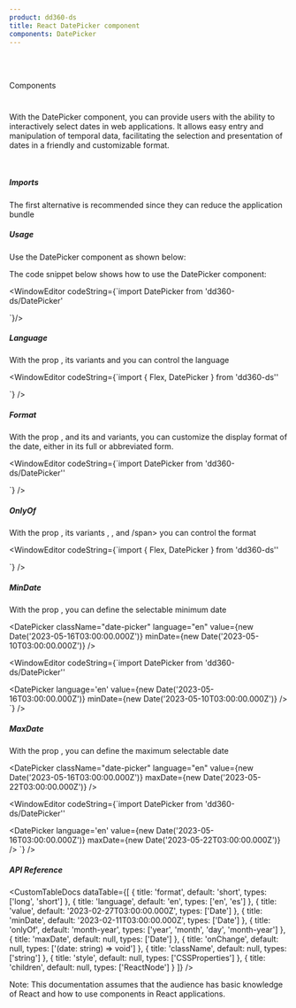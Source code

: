 ```yaml
---
product: dd360-ds
title: React DatePicker component
components: DatePicker
---
```


<br id='top' />
<br />

<Label>Components</Label>

# <HeaderDocCustom title="DatePicker" url="https://main--62ffec7466615c40c8dbe435.chromatic.com/?path=/story/components-datepicker--date-picker" />

With the DatePicker component, you can provide users with the ability to interactively select dates in web applications. It allows easy entry and manipulation of temporal data, facilitating the selection and presentation of dates in a friendly and customizable format.

<br />

##### <span name="floating-nav">Imports</span>

The first alternative is recommended since they can reduce the application bundle

<WindowEditor codeString="import DatePicker from 'dd360-ds/DatePicker'" />
<WindowEditor codeString="import { DatePicker } from 'dd360-ds'" />

##### <span name="floating-nav">Usage</span>

Use the DatePicker component as shown below:

<Playground>
  <DatePicker className="date-picker" language="en" />
</Playground>
The code snippet below shows how to use the DatePicker component:

<WindowEditor
    codeString={`import  DatePicker  from 'dd360-ds/DatePicker'

<DatePicker />
`}/>

##### <span name="floating-nav">Language</span>

With the prop <Tag text='language' />, its variants <Tag text='es' /> and <Tag text='en' /> you can control the language

<Playground>

<Flex gap='12'>
  <DatePicker className="date-picker" language="en" />
  <DatePicker className="date-picker" language="es" />
</Flex>
</Playground>

<WindowEditor
  codeString={`import { Flex, DatePicker } from 'dd360-ds''
  
<Flex gap='12'>
  <DatePicker language="en" />
  <DatePicker language="es" />
</Flex>
`}
/>

##### <span name="floating-nav">Format</span>

With the prop <Tag text='format' />, and its <Tag text='short' /> and <Tag text='long' /> variants, you can customize the display format of the date, either in its full or abbreviated form.

<Playground>
<Flex justifyContent='around'>
  <DatePicker className="date-picker" format="short" language='en' />
  <DatePicker className="date-picker" format="long"  language='en' />
</Flex>
</Playground>

<WindowEditor
  codeString={`import  DatePicker from 'dd360-ds/DatePicker''
  
 <Flex justifyContent='around'>
  <DatePicker format="short" language='en' />
  <DatePicker format="long"  language='en' />
</Flex>
`}
/>

##### <span name="floating-nav">OnlyOf</span>

With the prop <Tag text='onlyOf' />, its variants <Tag text='year' />, <Tag text='month' />, <Tag text='day' /> and <Tag text='month' />/span> you can control the format

<Playground>

<Flex gap="12" justifyContent="around">
  <DatePicker className="date-picker" language="en" onlyOf="year" />
  <DatePicker className="date-picker" language="en" onlyOf="month" />
  <DatePicker className="date-picker" language="en" onlyOf="day" />
  <DatePicker className="date-picker" language="en" onlyOf="month-year" />
</Flex>

</Playground>

<WindowEditor
  codeString={`import { Flex, DatePicker } from 'dd360-ds''
  
<Flex gap="12" justifyContent="around">
  <DatePicker language="en" onlyOf="year" />
  <DatePicker language="en" onlyOf="month" />
  <DatePicker language="en" onlyOf="day" />
  <DatePicker language="en" onlyOf="month-year" />
</Flex>
`} />

##### <span name="floating-nav">MinDate</span>

With the prop <Tag text='minDate' />, you can define the selectable minimum date

<Playground>

<DatePicker className="date-picker" language="en" value={new Date('2023-05-16T03:00:00.000Z')} minDate={new Date('2023-05-10T03:00:00.000Z')} />

</Playground>

<WindowEditor
  codeString={`import  DatePicker  from 'dd360-ds/DatePicker''
  
<DatePicker language='en' value={new Date('2023-05-16T03:00:00.000Z')} minDate={new Date('2023-05-10T03:00:00.000Z')} />
`}
/>

##### <span name="floating-nav">MaxDate</span>

With the prop <Tag text='maxDate' />, you can define the maximum selectable date

<Playground>

<DatePicker className="date-picker" language="en" value={new Date('2023-05-16T03:00:00.000Z')} maxDate={new Date('2023-05-22T03:00:00.000Z')} />

</Playground>

<WindowEditor
  codeString={`import  DatePicker  from 'dd360-ds/DatePicker''
  
<DatePicker language='en' value={new Date('2023-05-16T03:00:00.000Z')} maxDate={new Date('2023-05-22T03:00:00.000Z')} />
`}
/>

##### <span name="floating-nav">API Reference</span>

<CustomTableDocs
  dataTable={[
    { title: 'format', default: 'short', types: ['long', 'short'] },
    { title: 'language', default: 'en', types: ['en', 'es'] },
    { title: 'value', default: '2023-02-27T03:00:00.000Z', types: ['Date'] },
    { title: 'minDate', default: '2023-02-11T03:00:00.000Z', types: ['Date'] },
    { title: 'onlyOf', default: 'month-year', types: ['year', 'month', 'day', 'month-year'] },
    { title: 'maxDate', default: null, types: ['Date'] },
    { title: 'onChange', default: null, types: ['(date: string) => void'] },
    { title: 'className', default: null, types: ['string'] },
    { title: 'style', default: null, types: ['CSSProperties'] },
    { title: 'children', default: null, types: ['ReactNode'] }
  ]}
/>

Note: This documentation assumes that the audience has basic knowledge of React and how to use components in React applications.

<BackAndForwardController />